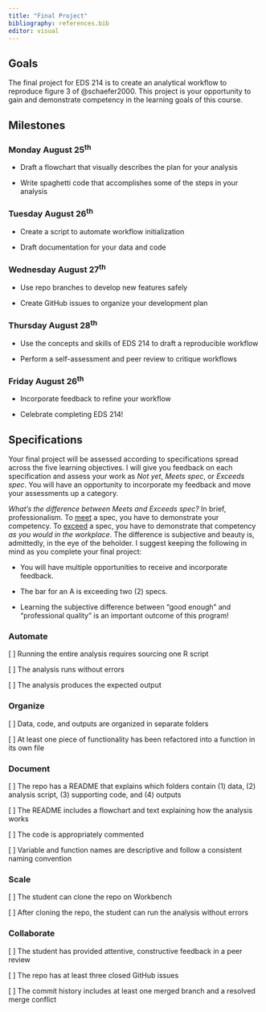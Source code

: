 ```yaml
---
title: "Final Project"
bibliography: references.bib
editor: visual
---
```


## Goals

The final project for EDS 214 is to create an analytical workflow to reproduce figure 3 of @schaefer2000. This project is your opportunity to gain and demonstrate competency in the learning goals of this course.

## Milestones

### Monday August 25^th^

-   Draft a flowchart that visually describes the plan for your analysis

-   Write spaghetti code that accomplishes some of the steps in your analysis

### Tuesday August 26^th^

-   Create a script to automate workflow initialization

-   Draft documentation for your data and code

### Wednesday August 27^th^

-   Use repo branches to develop new features safely

-   Create GitHub issues to organize your development plan

### Thursday August 28^th^

-   Use the concepts and skills of EDS 214 to draft a reproducible workflow

-   Perform a self-assessment and peer review to critique workflows

### Friday August 26^th^

-   Incorporate feedback to refine your workflow

-   Celebrate completing EDS 214!

## Specifications

Your final project will be assessed according to specifications spread across the five learning objectives. I will give you feedback on each specification and assess your work as *Not yet*, *Meets spec*, or *Exceeds spec*. You will have an opportunity to incorporate my feedback and move your assessments up a category.

::: callout-note
*What's the difference between Meets and Exceeds spec?* In brief, professionalism. To [meet]{.underline} a spec, you have to demonstrate your competency. To [exceed]{.underline} a spec, you have to demonstrate that competency *as you would in the workplace*. The difference is subjective and beauty is, admittedly, in the eye of the beholder. I suggest keeping the following in mind as you complete your final project:

-   You will have multiple opportunities to receive and incorporate feedback.

-   The bar for an A is exceeding two (2) specs.

-   Learning the subjective difference between "good enough" and "professional quality" is an important outcome of this program!
:::

### Automate

\[ \] Running the entire analysis requires sourcing one R script

\[ \] The analysis runs without errors

\[ \] The analysis produces the expected output

### Organize

\[ \] Data, code, and outputs are organized in separate folders

\[ \] At least one piece of functionality has been refactored into a function in its own file

### Document

\[ \] The repo has a README that explains which folders contain (1) data, (2) analysis script, (3) supporting code, and (4) outputs

\[ \] The README includes a flowchart and text explaining how the analysis works

\[ \] The code is appropriately commented

\[ \] Variable and function names are descriptive and follow a consistent naming convention

### Scale

\[ \] The student can clone the repo on Workbench

\[ \] After cloning the repo, the student can run the analysis without errors

### Collaborate

\[ \] The student has provided attentive, constructive feedback in a peer review

\[ \] The repo has at least three closed GitHub issues

\[ \] The commit history includes at least one merged branch and a resolved merge conflict
